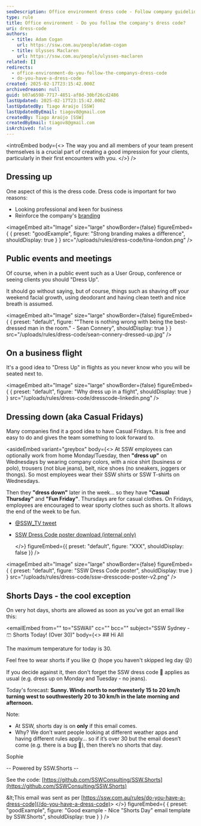 ```yaml
---
seoDescription: Office environment dress code - Follow company guidelines to present a professional image, reinforce branding, and create a good impression for clients.
type: rule
title: Office environment - Do you follow the company's dress code?
uri: dress-code
authors:
  - title: Adam Cogan
    url: https://ssw.com.au/people/adam-cogan
  - title: Ulysses Maclaren
    url: https://ssw.com.au/people/ulysses-maclaren
related: []
redirects:
  - office-environment-do-you-follow-the-companys-dress-code
  - do-you-have-a-dress-code
created: 2025-02-17T23:15:42.000Z
archivedreason: null
guid: b07a6598-7717-4851-af8d-30bf26cd2486
lastUpdated: 2025-02-17T23:15:42.000Z
lastUpdatedBy: Tiago Araújo [SSW]
lastUpdatedByEmail: tiagov8@gmail.com
createdBy: Tiago Araújo [SSW]
createdByEmail: tiagov8@gmail.com
isArchived: false
---
```


<introEmbed
  body={<>
The way you and all members of your team present themselves is a crucial part of creating a good impression for your clients, particularly in their first encounters with you.
  </>}
/>
## Dressing up

One aspect of this is the dress code. Dress code is important for two reasons:

* Looking professional and keen for business
* Reinforce the company's [branding](/rules-to-better-branding)

<imageEmbed
  alt="Image"
  size="large"
  showBorder={false}
  figureEmbed={ {
    preset: "goodExample",
    figure: "Strong branding makes a difference",
    shouldDisplay: true
  } }
  src="/uploads/rules/dress-code/tina-london.png"
/>

## Public events and meetings

Of course, when in a public event such as a User Group, conference or seeing clients you should "Dress Up".

It should go without saying, but of course, things such as shaving off your weekend facial growth, using deodorant and having clean teeth and nice breath is assumed.


<imageEmbed
  alt="Image"
  size="large"
  showBorder={false}
  figureEmbed={ {
    preset: "default",
    figure: "\"There is nothing wrong with being the best-dressed man in the room.\" - Sean Connery",
    shouldDisplay: true
  } }
  src="/uploads/rules/dress-code/sean-connery-dressed-up.jpg"
/>

## On a business flight

It's a good idea to "Dress Up" in flights as you never know who you will be seated next to.


<imageEmbed
  alt="Image"
  size="large"
  showBorder={false}
  figureEmbed={ {
    preset: "default",
    figure: "Why dress up in a flight",
    shouldDisplay: true
  } }
  src="/uploads/rules/dress-code/dresscode-linkedin.png"
/>

## Dressing down (aka Casual Fridays)

Many companies find it a good idea to have Casual Fridays. It is free and easy to do and gives the team something to look forward to.

<asideEmbed
  variant="greybox"
  body={<>
    At SSW employees can optionally work from home Monday/Tuesday, then **"dress up"** on Wednesdays by wearing company colors, with a nice shirt (business or polo), trousers (not blue jeans), belt, nice shoes (no sneakers, joggers or thongs). So most employees wear their SSW shirts or SSW T-shirts on Wednesdays.

Then they **"dress down"** later in the week... so they have **"Casual Thursday"** and **"Fun Friday"**. Thursdays are for casual clothes. On Fridays, employees are encouraged to wear sporty clothes such as shorts. It allows the end of the week to be fun.

* [@SSW_TV tweet](https://twitter.com/SSW_TV/status/1103567355836153862?ref_src=twsrc%5Etfw)
* [SSW Dress Code poster download (internal only)](https://sswcom.sharepoint.com/:b:/s/SSWDESIGN/EfVEIVvnUK5EoEE22SnqtskBlSE3nryQTkLDTjsfGrTV-Q?e=xilv3b)

  </>}
  figureEmbed={{
    preset: "default",
    figure: "XXX",
    shouldDisplay: false
  }}
/>


<imageEmbed
  alt="Image"
  size="large"
  showBorder={false}
  figureEmbed={ {
    preset: "default",
    figure: "SSW Dress Code poster",
    shouldDisplay: true
  } }
  src="/uploads/rules/dress-code/ssw-dresscode-poster-v2.png"
/>

## Shorts Days - the cool exception

On very hot days, shorts are allowed as soon as you've got an email like this:

<emailEmbed
  from=""
  to="SSWAll"
  cc=""
  bcc=""
  subject="SSW Sydney - 🩳 Shorts Today! (Over 30)"
  body={<>
    ## Hi All

The maximum temperature for today is 30.

Feel free to wear shorts if you like 🌞 (hope you haven't skipped leg day 😜)

If you decide against it, then don't forget the SSW dress code 👔 applies as usual (e.g. dress up on Monday and Tuesday - no jeans).

Today's forecast: **Sunny. Winds north to northwesterly 15 to 20 km/h turning west to southwesterly 20 to 30 km/h in the late morning and afternoon.**

Note:

* At SSW, shorts day is on **only** if this email comes.
* Why? We don’t want people looking at different weather apps and having different rules apply... so if it’s over 30 but the email doesn’t come (e.g. there is a bug 🐞), then there’s no shorts that day.

Sophie

-- Powered by SSW.Shorts --

See the code: [https://github.com/SSWConsulting/SSW.Shorts](https://github.com/SSWConsulting/SSW.Shorts)

\&lt;This email was sent as per [https://ssw.com.au/rules/do-you-have-a-dress-code](/do-you-have-a-dress-code)&gt;
  </>}
  figureEmbed={ {
    preset: "goodExample",
    figure: "Good example - Nice \"Shorts Day\" email template by SSW.Shorts",
    shouldDisplay: true
  } }
/>
